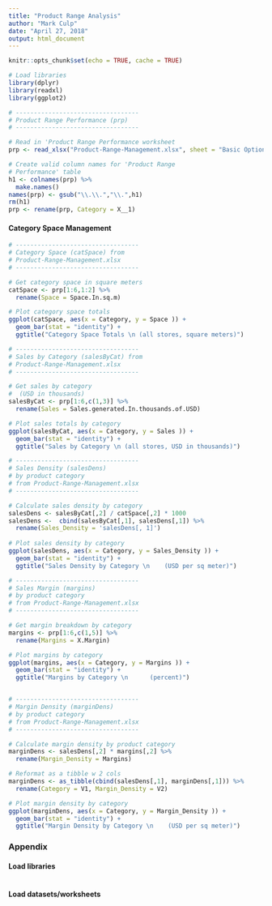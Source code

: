 ```yaml
---
title: "Product Range Analysis"
author: "Mark Culp"
date: "April 27, 2018"
output: html_document
---
```


```r
knitr::opts_chunk$set(echo = TRUE, cache = TRUE)

# Load libraries
library(dplyr)
library(readxl)
library(ggplot2)

```


```r

# ----------------------------------
# Product Range Performance (prp)
# ----------------------------------

# Read in 'Product Range Performance worksheet
prp <- read_xlsx("Product-Range-Management.xlsx", sheet = "Basic Option", skip = 2)

# Create valid column names for 'Product Range 
# Performance' table
h1 <- colnames(prp) %>%
  make.names()
names(prp) <- gsub("\\.\\.","\\.",h1)
rm(h1)
prp <- rename(prp, Category = X__1)

```

#### Category Space Management

```r

# ----------------------------------
# Category Space (catSpace) from
# Product-Range-Management.xlsx
# ----------------------------------

# Get category space in square meters
catSpace <- prp[1:6,1:2] %>%
  rename(Space = Space.In.sq.m)

# Plot category space totals
ggplot(catSpace, aes(x = Category, y = Space )) +
  geom_bar(stat = "identity") +
  ggtitle("Category Space Totals \n (all stores, square meters)")

# ----------------------------------
# Sales by Category (salesByCat) from
# Product-Range-Management.xlsx
# ----------------------------------

# Get sales by category 
#  (USD in thousands)
salesByCat <- prp[1:6,c(1,3)] %>%
  rename(Sales = Sales.generated.In.thousands.of.USD)

# Plot sales totals by category
ggplot(salesByCat, aes(x = Category, y = Sales )) +
  geom_bar(stat = "identity") +
  ggtitle("Sales by Category \n (all stores, USD in thousands)")

# ----------------------------------
# Sales Density (salesDens) 
# by product category 
# from Product-Range-Management.xlsx
# ----------------------------------

# Calculate sales density by category
salesDens <- salesByCat[,2] / catSpace[,2] * 1000
salesDens <-  cbind(salesByCat[,1], salesDens[,1]) %>%
  rename(Sales_Density = 'salesDens[, 1]')
  
# Plot sales density by category
ggplot(salesDens, aes(x = Category, y = Sales_Density )) +
  geom_bar(stat = "identity") +
  ggtitle("Sales Density by Category \n    (USD per sq meter)")

# ----------------------------------
# Sales Margin (margins) 
# by product category 
# from Product-Range-Management.xlsx
# ----------------------------------

# Get margin breakdown by category
margins <- prp[1:6,c(1,5)] %>%
  rename(Margins = X.Margin)

# Plot margins by category
ggplot(margins, aes(x = Category, y = Margins )) +
  geom_bar(stat = "identity") +
  ggtitle("Margins by Category \n      (percent)")


# ----------------------------------
# Margin Density (marginDens) 
# by product category 
# from Product-Range-Management.xlsx
# ----------------------------------

# Calculate margin density by product category 
marginDens <- salesDens[,2] * margins[,2] %>%
  rename(Margin_Density = Margins)

# Reformat as a tibble w 2 cols
marginDens <- as_tibble(cbind(salesDens[,1], marginDens[,1])) %>%
  rename(Category = V1, Margin_Density = V2)

# Plot margin density by category
ggplot(marginDens, aes(x = Category, y = Margin_Density )) +
  geom_bar(stat = "identity") +
  ggtitle("Margin Density by Category \n    (USD per sq meter)")


```

### Appendix

#### Load libraries

```r
```

#### Load datasets/worksheets

```r
```








